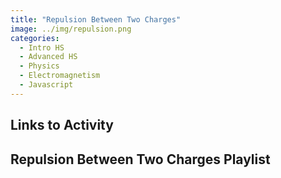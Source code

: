 ```yaml
---
title: "Repulsion Between Two Charges"
image: ../img/repulsion.png
categories:
  - Intro HS
  - Advanced HS
  - Physics
  - Electromagnetism
  - Javascript
---
```


## Links to Activity

## Repulsion Between Two Charges Playlist